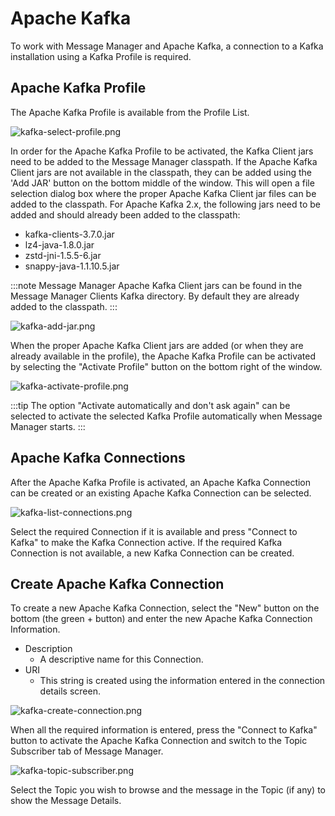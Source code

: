 # Apache Kafka

To work with Message Manager and Apache Kafka, a connection to a Kafka installation using a Kafka Profile is required.

## Apache Kafka Profile

The Apache Kafka Profile is available from the Profile List.

![kafka-select-profile.png](assets/kafka-select-profile.png)

In order for the Apache Kafka Profile to be activated, the Kafka Client jars need to be added to the Message Manager classpath.
If the Apache Kafka Client jars are not available in the classpath, they can be added using the 'Add JAR' button on the bottom middle of the window.
This will open a file selection dialog box where the proper Apache Kafka Client jar files can be added to the classpath.
For Apache Kafka 2.x, the following jars need to be added and should already been added to the classpath:
- kafka-clients-3.7.0.jar
- lz4-java-1.8.0.jar
- zstd-jni-1.5.5-6.jar
- snappy-java-1.1.10.5.jar

:::note
Message Manager Apache Kafka Client jars can be found in the Message Manager Clients Kafka directory.
By default they are already added to the classpath. 
:::

![kafka-add-jar.png](assets/kafka-add-jar.png)

When the proper Apache Kafka Client jars are added (or when they are already available in the profile), the Apache Kafka Profile can be activated by selecting the "Activate Profile" button on the bottom right of the window.

![kafka-activate-profile.png](assets/kafka-activate-profile.png)

:::tip
The option "Activate automatically and don't ask again" can be selected to activate the selected Kafka Profile automatically when Message Manager starts.
:::

## Apache Kafka Connections

After the Apache Kafka Profile is activated, an Apache Kafka Connection can be created or an existing Apache Kafka Connection can be selected.

![kafka-list-connections.png](assets/kafka-list-connections.png)

Select the required Connection if it is available and press "Connect to Kafka" to make the Kafka Connection active.
If the required Kafka Connection is not available, a new Kafka Connection can be created.

## Create Apache Kafka Connection

To create a new Apache Kafka Connection, select the "New" button on the bottom (the green + button) and enter the new Apache Kafka Connection Information.<br/>
- Description
    - A descriptive name for this Connection.
- URI
    - This string is created using the information entered in the connection details screen.


![kafka-create-connection.png](assets/kafka-create-connection.png)

When all the required information is entered, press the "Connect to Kafka" button to activate the Apache Kafka Connection and switch to the Topic Subscriber tab of Message Manager.

![kafka-topic-subscriber.png](assets/kafka-topic-subscriber.png)

Select the Topic you wish to browse and the message in the Topic (if any) to show the Message Details.
